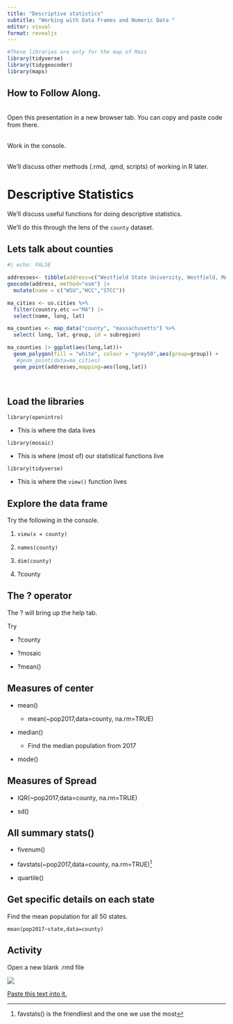 ```yaml
---
title: "Descriptive statistics"
subtitle: "Working with Data Frames and Numeric Data "
editor: visual
format: revealjs
---
```


```r
#These libraries are only for the map of Mass
library(tidyverse)
library(tidygeocoder)
library(maps)

```

## How to Follow Along.
<br>
Open this presentation in a new browser tab. You can copy and paste code from there.  
<br>

Work in the console.  
<br>

We'll discuss other methods (.rmd, .qmd, scripts) of working in R later.  

# Descriptive Statistics

We'll discuss useful functions for doing descriptive statistics.

We'll do this through the lens of the `county` dataset.

## Lets talk about counties

```r
#| echo: FALSE

addresses<- tibble(address=c("Westfield State University, Westfield, MA","Holyoke Community College, Holyoke,MA", "SpringField Technical Community College, Springfield, MA")) |>
geocode(address, method="osm") |>
  mutate(name = c("WSU","HCC","STCC"))

ma_cities <- us.cities %>% 
  filter(country.etc =="MA") |>
  select(name, long, lat)

ma_counties <- map_data("county", "massachusetts") %>% 
  select( long, lat, group, id = subregion)

ma_counties |> ggplot(aes(long,lat))+
  geom_polygon(fill = "white", colour = "grey50",aes(group=group)) +
   #geom_point(data=ma_cities)
  geom_point(addresses,mapping=aes(long,lat)) 
  
  
```

## Load the libraries

`library(openintro)`

-   This is where the data lives

`library(mosaic)`

-   This is where (most of) our statistical functions live 

`library(tidyverse)`

-   This is where the `view()` function lives

## Explore the data frame

Try the following in the console.

::: incremental
1.  `view(x = county)`

2.  `names(county)`

3.  `dim(county)`

4.  ?county
:::

## The ? operator

The ? will bring up the help tab.

Try

::: incremental
-   ?county

-   ?mosaic

-   ?mean()
:::

## Measures of center

::: incremental
-   mean()

    -   mean(\~pop2017,data=county, na.rm=TRUE)

-   median()

    -   Find the median population from 2017

-   mode()
:::

## Measures of Spread

::: incremental
-   IQR(\~pop2017,data=county, na.rm=TRUE)

-   sd()
:::

## All summary stats()

::: incremental
-   fivenum()

-   favstats(\~pop2017,data=county, na.rm=TRUE)[^2]

-   quartile()
:::

[^2]: favstats() is the friendliest and the one we use the most

## Get specific details on each state

Find the mean population for all 50 states.

`mean(pop2017~state,data=county)`

## Activity

Open a new blank .rmd file

[![](../images/new-rmd-file.png){fig-align="center"}](./images/MTH-142-CheatSheet-v9.pdf)

[Paste this text into it.](./Activity_1_Descriptive_Stats/Activity_1.txt)
